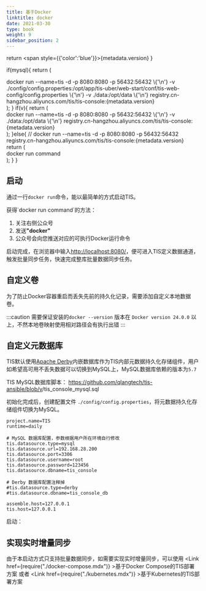 ```yaml
---
title: 基于Docker
linktitle: docker
date: 2021-03-30
type: book
weight: 9
sidebar_position: 2
---
```


return <span style={{'color':'blue'}}>{metadata.version}</span>
}

if(mysql){
return (
<div>
<CodeBlock language="shell">
docker run --name=tis -d -p 8080:8080 -p 56432:56432 \{'\n'}
  -v ./config/config.properties:/opt/app/tis-uber/web-start/conf/tis-web-config/config.properties \{'\n'}
  -v ./data:/opt/data \{'\n'}
  registry.cn-hangzhou.aliyuncs.com/tis/tis-console:{metadata.version}
</CodeBlock>
</div>
);
}
if(v){
return (
<div>
<CodeBlock language="shell">
docker run --name=tis -d -p 8080:8080 -p 56432:56432 \{'\n'}
  -v ./data:/opt/data \{'\n'}
  registry.cn-hangzhou.aliyuncs.com/tis/tis-console:{metadata.version}
</CodeBlock>
</div>
);
}else{
// docker run --name=tis -d -p 8080:8080 -p 56432:56432 registry.cn-hangzhou.aliyuncs.com/tis/tis-console:{metadata.version}
return (
<div>
<CodeBlock language="shell">
docker run command
</CodeBlock>
</div>
);
}
}

## 启动
通过一行`docker run`命令，能以最简单的方式启动TIS。
<DockerShell />

<Contact justGongZhongHao="true">
      获得`docker run command`的方法：
     <ol>
      <li>关注右侧公众号</li>
      <li>发送<b>"docker"</b></li>
      <li>公众号会向您推送对应的可执行Docker运行命令</li>
     </ol>
</Contact>


启动完成，在浏览器中输入[http://localhost:8080/](http://localhost:8080/)，便可进入TIS定义数据通道，触发批量同步任务，快速完成整库批量数据同步任务。

## 自定义卷

为了防止Docker容器重启而丢失先前的持久化记录，需要添加自定义本地数据卷。

<DockerShell v="true" />

:::caution
需要保证安装的`docker --version` 版本在 `Docker version 24.0.0` 以上，不然本地卷映射使用相对路径会有执行出错
:::

## 自定义元数据库

TIS默认使用[Apache Derby](https://db.apache.org/derby/)内嵌数据库作为TIS内部元数据持久化存储组件，用户如希望高可用不丢失数据可以切换到MySQL上，MySQL数据库依赖的版本为`5.7`

TIS MySQL数据库脚本： https://github.com/qlangtech/tis-ansible/blob/v<MetaVer/>/tis_console_mysql.sql

初始化完成后，创建配置文件 `./config/config.properties`，将元数据持久化存储组件切换为MySQL。
```properties title="./config/config.properties"
project.name=TIS
runtime=daily

# MySQL 数据库配置，参数根据用户所在环境自行修改
tis.datasource.type=mysql
tis.datasource.url=192.168.28.200
tis.datasource.port=3306
tis.datasource.username=root
tis.datasource.password=123456
tis.datasource.dbname=tis_console

# Derby 数据库配置注释掉
#tis.datasource.type=derby
#tis.datasource.dbname=tis_console_db

assemble.host=127.0.0.1
tis.host=127.0.0.1
```
启动：
<DockerShell mysql="true" />

## 实现实时增量同步

由于本启动方式只支持批量数据同步，如需要实现实时增量同步，可以使用 <Link href={require("./docker-compose.mdx")} >基于Docker Compose的TIS部署方案</Link> 或者 <Link href={require("./kubernetes.mdx")} >基于Kubernetes的TIS部署方案</Link>
